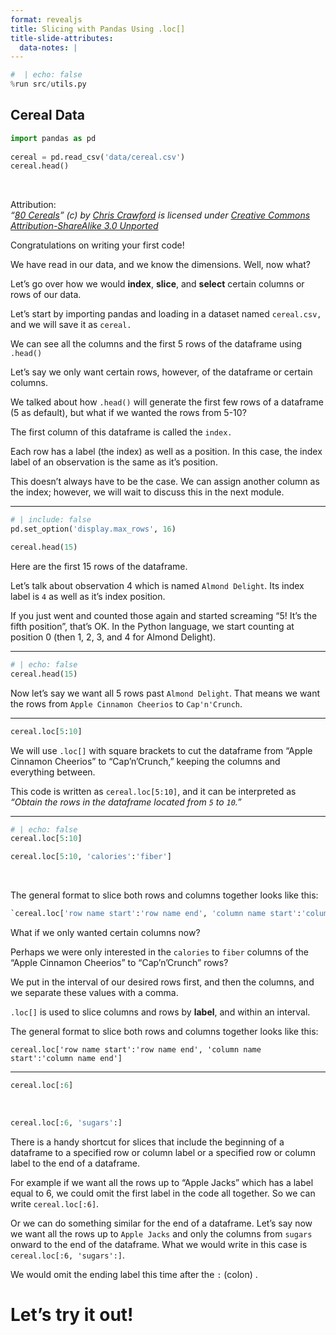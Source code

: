 ```yaml
---
format: revealjs
title: Slicing with Pandas Using .loc[]
title-slide-attributes:
  data-notes: |
---
```


```python
#  | echo: false
%run src/utils.py
```

## Cereal Data

```python
import pandas as pd
  
cereal = pd.read_csv('data/cereal.csv')
cereal.head()
```

<br>

Attribution:     
*“[80 Cereals](https://www.kaggle.com/crawford/80-cereals/)” (c) by [Chris Crawford](https://www.linkedin.com/in/crawforc3/) is licensed under [Creative Commons Attribution-ShareAlike 3.0 Unported](http://creativecommons.org/licenses/by-sa/3.0/)*
  
:::{.notes}
Congratulations on writing your first code! 

We have read in our data, and we know the dimensions. Well, now what? 

Let's go over how we would **index**, **slice**, and  **select** certain columns or rows of our data.

Let's start by importing pandas and loading in a dataset named `cereal.csv,` and we will save it as `cereal.`

We can see all the columns and the first 5 rows of the dataframe using `.head()`

Let's say we only want certain rows, however, of the dataframe or certain columns.

We talked about how `.head()` will generate the first few rows of a dataframe (5 as default), but what if we wanted the rows from 5-10?

The first column of this dataframe is called the `index.` 

Each row has a label (the index) as well as a position. In this case, the index label of an observation is the same as it's position. 

This doesn't always have to be the case. We can assign another column as the index; however, we will wait to discuss this in the next module.
:::

---

```python
# | include: false
pd.set_option('display.max_rows', 16)
```

```python
cereal.head(15)
```

  
:::{.notes} 
Here are the first 15 rows of the dataframe. 

Let's talk about observation 4 which is named `Almond Delight`.  Its index label is `4` as well as it's index position.    

If you just went and counted those again and started screaming "5! It's the fifth position", that's OK. In the Python language, we start counting at position 0 (then 1, 2, 3, and 4 for Almond Delight).
:::

---

```python
# | echo: false
cereal.head(15)
```

:::{.notes} 
Now let's say we want all 5 rows past `Almond Delight`. That means we want the rows from `Apple Cinnamon Cheerios` to `Cap'n'Crunch`.    
:::

---

```python
cereal.loc[5:10]
```

:::{.notes} 
We will use `.loc[]` with square brackets to cut the dataframe from "Apple Cinnamon Cheerios" to "Cap'n'Crunch," keeping the columns and everything between.

This code is written as `cereal.loc[5:10]`, and it can be interpreted as _"Obtain the rows in the dataframe located from `5` to `10`."_
:::

---

```python
# | echo: false
cereal.loc[5:10]
```


```python
cereal.loc[5:10, 'calories':'fiber']
```

<br>

The general format to slice both rows and columns together looks like this:

```python
`cereal.loc['row name start':'row name end', 'column name start':'column name end']`
```


:::{.notes} 
What if we only wanted certain columns now?

Perhaps we were only interested in the `calories` to `fiber` columns of the "Apple Cinnamon Cheerios" to "Cap'n'Crunch" rows?

We put in the interval of our desired rows first, and then the columns, and we separate these values with a comma.

`.loc[]` is used to slice columns and rows by **label**, and within an interval.

The general format to slice both rows and columns together looks like this:

`cereal.loc['row name start':'row name end', 'column name start':'column name end']`

:::

---

```python
cereal.loc[:6]
```

<br>

```python
cereal.loc[:6, 'sugars':]
```


:::{.notes}
There is a handy shortcut for slices that include the beginning of a dataframe to a specified row or column label or a specified row or column label to the end of a dataframe. 

For example if we want all the rows up to "Apple Jacks" which has a label equal to 6, we could omit the first label in the code all together. So we can write `cereal.loc[:6]`.

Or we can do something similar for the end of a dataframe. Let's say now we want all the rows up to `Apple Jacks` and only the columns from `sugars` onward to the end of the dataframe. What we would write in this case is `cereal.loc[:6, 'sugars':]`.

We would omit the ending label this time after the `:` (colon) .
:::


# Let’s try it out!
